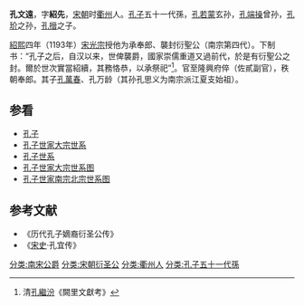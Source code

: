 '''孔文遠'''{{BD|1185年||1226年|}}，字'''紹先'''，[[宋朝|宋朝]]时[[衢州|衢州]]人。[[孔子|孔子]]五十一代孫，[[孔若蒙|孔若蒙]]玄孙，[[孔端操|孔端操]]曾孙，[[孔玠|孔玠]]之孙，[[孔搢|孔搢]]之子。

[[紹熙|紹熙]]四年（1193年）[[宋光宗|宋光宗]]授他为承奉郎、襲封衍聖公（南宗第四代）。下制书：“孔子之后，自汉以来，世俾襲爵，國家崇儒重道又過前代，於是有衍聖公之封。爾於世次實當紹續，其務恪恭，以承祭祀”<ref>清[[孔繼汾|孔繼汾]]《闕里文獻考》</ref>。官至隆興府倅（佐貳副官），秩朝奉郎。其子[[孔萬春|孔萬春]]、孔万龄（其孙孔思义为南宗派江夏支始祖）。

{{start box}}
{{s-before|[[孔搢|孔搢]]}}
{{s-title|[[南宋|南宋]]南宗[[衍圣公|衍圣公]]|1193年—1226年}}
{{s-after|[[孔萬春|孔萬春]]}}
{{end box}}
==参看==
*[[孔子|孔子]]
*[[孔子世家大宗世系|孔子世家大宗世系]]
*[[孔子世系|孔子世系]]
*[[孔子世家大宗世系图|孔子世家大宗世系图]]
*[[孔子世家南宗北宗世系图|孔子世家南宗北宗世系图]]
==参考文献==
*《历代孔子嫡裔衍圣公传》
*《[[宋史|宋史]]·孔宜传》
{{reflist}}
{{衍圣公}}
[[分类:南宋公爵|分类:南宋公爵]]
[[分类:宋朝衍圣公|分类:宋朝衍圣公]]
[[分类:衢州人|分类:衢州人]]
[[分类:孔子五十一代孫|分类:孔子五十一代孫]]